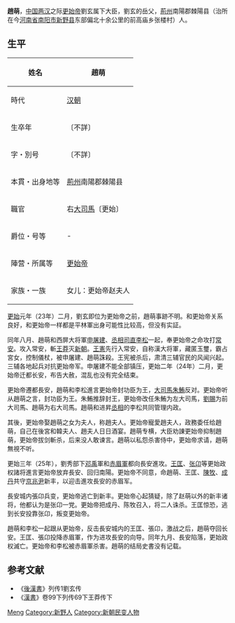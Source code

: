 {{Otheruses|赵萌 (艺术家)}}
'''趙萌'''，[[中国|中国]][[两汉|两汉]]之际[[更始帝|更始帝]]劉玄属下大臣，劉玄的岳父，[[荊州|荊州]]南陽郡棘陽县（治所在今[[河南省|河南省]][[南阳市|南阳市]][[新野县|新野县]]东部偏北十余公里的前高庙乡张楼村）人。

== 生平 ==
{| class="wikitable" style="float:right; font-size:smaller"
|-
! 姓名
| 趙萌 
|-
! 時代
| [[汉朝|汉朝]]
|-
! 生卒年
| 〔不詳〕
|-
! 字・別号
| 〔不詳〕
|-
! 本貫・出身地等
| [[荊州|荊州]]南陽郡棘陽县
|-
! 職官
| 右[[大司馬|大司馬]]〔更始〕　 
|-
! 爵位・号等
| - 
|-
! 陣营・所属等
| [[更始帝|更始帝]] 
|-
! 家族・一族
| 女儿：更始帝赵夫人
|}
[[更始_(更始帝)|更始]]元年（23年）二月，劉玄即位为更始帝之前，趙萌事跡不明。和更始帝关系良好，和更始帝一样都是平林軍出身可能性比较高，但没有实証。

同年八月、趙萌和西屏大将軍[[申屠建|申屠建]]、[[丞相司直|丞相司直]][[李松_(汉朝)|李松]]一起，奉更始帝之命攻打[[長安|常安]]。攻入常安，斬[[王莽|王莽]]灭[[新朝|新朝]]。[[王憲_(新朝)|王憲]]先行入常安，自称漢大将軍，藏匿玉璽，霸占宮女，控制儀杖，被申屠建、趙萌誅殺。王宪被杀后，肃清三辅官民的风闻兴起。三辅各地起兵对抗更始帝军。申屠建不能全部镇压，更始二年（24年）二月，更始帝迁都长安，布告大赦，混乱也没有完全结束。

更始帝遷都長安，趙萌和李松進言更始帝封功臣为王，[[大司馬|大司馬]][[朱鮪|朱鮪]]反对。更始帝听从趙萌之言，封功臣为王。朱鮪推辞封王，更始帝改任朱鮪为左大司馬，[[刘赐_(东汉)|劉賜]]为前大司馬、趙萌为右大司馬。趙萌和进昇[[丞相|丞相]]的李松共同管理内政。

其後，更始帝娶趙萌之女为夫人，称趙夫人。更始帝寵愛趙夫人，政務委任给趙萌，自己在後宮和韓夫人、趙夫人日日酒宴。趙萌专横，大臣劝諌更始帝抑制趙萌，更始帝拔剑斬杀，后来没人敢谏言。趙萌以私怨杀害侍中，更始帝求请，趙萌無視不听。

更始三年（25年），劉秀部下[[邓禹|邓禹]]軍和[[赤眉軍|赤眉軍]]都向長安進攻。[[王匡_(更始)|王匡]]、[[张卬|张卬]]等更始政权諸将進言更始帝放弃長安、回归南陽。更始帝不同意，命趙萌、王匡、[[陳牧|陳牧]]、[[成丹|成丹]]共守[[京兆尹|京兆尹]]新丰，以迎击進攻長安的赤眉军。

長安城内張卬兵变，更始帝逃亡到新丰。更始帝心起猜疑，除了赵萌以外的新丰诸将，他都认为是张卬一党。更始帝把成丹、陈牧召入，将二人诛杀。王匡惊恐，逃到长安投靠张卬，叛变更始帝。

趙萌和李松一起跟从更始帝，反击長安城内的王匡、張卬，激战之后，趙萌夺回长安。王匡、張卬投降赤眉軍，作为进攻長安的向导。同年九月、長安陷落，更始政权滅亡。更始帝和李松被赤眉軍杀害。趙萌的结局史書没有记载。

== 参考文献 ==
*《[[後漢書|後漢書]]》列传1劉玄传
*《[[漢書|漢書]]》卷99下列传69下王莽传下

{{Authority control}}
{{DEFAULTSORT:Zhao赵}}
[[Category:赵姓|Meng]]
[[Category:新野人|Category:新野人]]
[[Category:新朝民变人物|Category:新朝民变人物]]